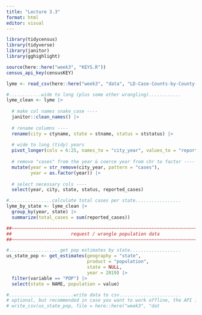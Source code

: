 ```yaml
---
title: "Lecture 3.3"
format: html
editor: visual
---
```


```r
library(tidycensus)
library(tidyverse)
library(janitor)
library(gghighlight)
```

```r

source(here::here("week3", "KEYS.R"))
census_api_key(censusKEY)
```

```r
lyme <- read_csv(here::here("week3", "data", "LD-Case-Counts-by-County-01-20.csv"))
```

```r
#............wide to long (plus some other wrangling)............
lyme_clean <- lyme |> 
  
  # make col names snake_case ----
  janitor::clean_names() |> 
  
  # rename columns ----
  rename(city = ctyname, state = stname, status = ststatus) |> 
  
  # wide to long (tidy) years
  pivot_longer(cols = 6:25, names_to = "city_year", values_to = "reported_cases") |> 
  
  # remove "cases" from the year & coerce year from chr to factor ----
  mutate(year = str_remove(city_year, pattern = "cases"),
         year = as.factor(year)) |> 
  
  # select necessary cols ----
  select(year, city, state, status, reported_cases)

#................calculate total cases per state.................
lyme_by_state <- lyme_clean |> 
  group_by(year, state) |> 
  summarize(total_cases = sum(reported_cases)) 

##~~~~~~~~~~~~~~~~~~~~~~~~~~~~~~~~~~~~~~~~~~~~~~~~~~~~~~~~~~~~~~~~~~~~~~~~~~~~~~
##                      request / wrangle population data                   ----
##~~~~~~~~~~~~~~~~~~~~~~~~~~~~~~~~~~~~~~~~~~~~~~~~~~~~~~~~~~~~~~~~~~~~~~~~~~~~~~

#...................get pop estimates by state...................
us_state_pop <- get_estimates(geography = "state", 
                              product = "population",
                              state = NULL, 
                              year = 2019) |> 
  filter(variable == "POP") |> 
  select(state = NAME, population = value) 

#........................write data to csv.......................
# optional, but recommended in case you want to work offline, the API is down, etc. (you can then read in your saved data file rather than run the above code)
# write_csv(us_state_pop, file = here::here("week3", "dat
```
